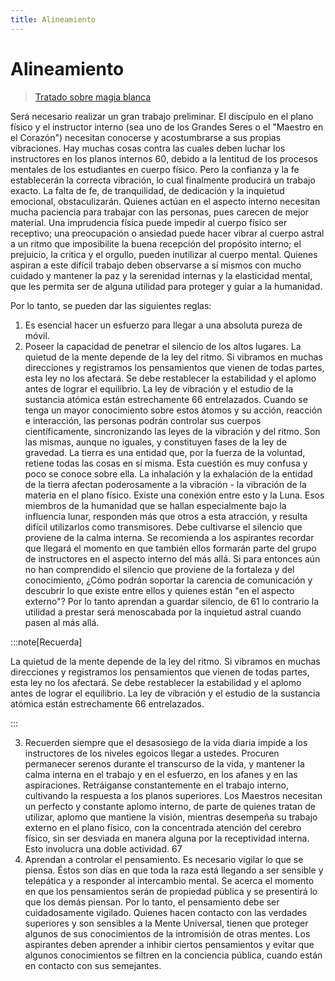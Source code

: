 ```yaml
---
title: Alineamiento
---
```


# Alineamiento

> [Tratado sobre magia blanca](/tratado-sobre-magia-blanca/regla-1#en65)

Será necesario realizar un gran trabajo preliminar. El discípulo en el plano físico y el instructor interno (sea uno de los Grandes Seres o el "Maestro en el Corazón") necesitan conocerse y acostumbrarse a sus propias vibraciones. Hay muchas cosas contra las cuales deben luchar los instructores en los planos internos <Pin lang="es">60</Pin>, debido a la lentitud de los procesos mentales de los estudiantes en cuerpo físico. Pero la confianza y la fe establecerán la correcta vibración, lo cual finalmente producirá un trabajo exacto. La falta de fe, de tranquilidad, de dedicación y la inquietud emocional, obstaculizarán. Quienes actúan en el aspecto interno necesitan mucha paciencia para trabajar con las personas, pues carecen de mejor material. Una imprudencia física puede impedir al cuerpo físico ser receptivo; una preocupación o ansiedad puede hacer vibrar al cuerpo astral a un ritmo que imposibilite la buena recepción del propósito interno; el prejuicio, la critica y el orgullo, pueden inutilizar al cuerpo mental. Quienes aspiran a este difícil trabajo deben observarse a sí mismos con mucho cuidado y mantener la paz y la serenidad internas y la elasticidad mental, que les permita ser de alguna utilidad para proteger y guiar a la humanidad.

Por lo tanto, se pueden dar las siguientes reglas:

1. Es esencial hacer un esfuerzo para llegar a una absoluta pureza de móvil.
2. Poseer la capacidad de penetrar el silencio de los altos lugares. La quietud de la mente depende de la ley del ritmo. Si vibramos en muchas direcciones y registramos los pensamientos que vienen de todas partes, esta ley no los afectará. Se debe restablecer la estabilidad y el aplomo antes de lograr el equilibrio. La ley de vibración y el estudio de la sustancia atómica están estrechamente <Pin lang="en">66</Pin> entrelazados. Cuando se tenga un mayor conocimiento sobre estos átomos y su acción, reacción e interacción, las personas podrán controlar sus cuerpos científicamente, sincronizando las leyes de la vibración y del ritmo. Son las mismas, aunque no iguales, y constituyen fases de la ley de gravedad. La tierra es una entidad que, por la fuerza de la voluntad, retiene todas las cosas en sí misma. Esta cuestión es muy confusa y poco se conoce sobre ella. La inhalación y la exhalación de la entidad de la tierra afectan poderosamente a la vibración - la vibración de la materia en el plano físico. Existe una conexión entre esto y la Luna. Esos miembros de la humanidad que se hallan especialmente bajo la influencia lunar, responden más que otros a esta atracción, y resulta difícil utilizarlos como transmisores. Debe cultivarse el silencio que proviene de la calma interna. Se recomienda a los aspirantes recordar que llegará el momento en que también ellos formarán parte del grupo de instructores en el aspecto interno del más allá. Si para entonces aún no han comprendido el silencio que proviene de la fortaleza y del conocimiento, ¿Cómo podrán soportar la carencia de comunicación y descubrir lo que existe entre ellos y quienes están "en el aspecto externo"? Por lo tanto aprendan a guardar silencio, de <Pin lang="es">61</Pin> lo contrario la utilidad a prestar será menoscabada por la inquietud astral cuando pasen al más allá.

 :::note[Recuerda]

 La quietud de la mente depende de la ley del ritmo. Si vibramos en muchas direcciones y registramos los pensamientos que vienen de todas partes, esta ley no los afectará. Se debe restablecer la estabilidad y el aplomo antes de lograr el equilibrio. La ley de vibración y el estudio de la sustancia atómica están estrechamente <Pin lang="en">66</Pin> entrelazados.

 :::

3. Recuerden siempre que el desasosiego de la vida diaria impide a los instructores de los niveles egoicos llegar a ustedes. Procuren permanecer serenos durante el transcurso de la vida, y mantener la calma interna en el trabajo y en el esfuerzo, en los afanes y en las aspiraciones. Retráiganse constantemente en el trabajo interno, cultivando la respuesta a los planos superiores. Los Maestros necesitan un perfecto y constante aplomo interno, de parte de quienes tratan de utilizar, aplomo que mantiene la visión, mientras desempeña su trabajo externo en el plano físico, con la concentrada atención del cerebro físico, sin ser desviada en manera alguna por la receptividad interna. Esto involucra una doble actividad. <Pin lang="en">67</Pin>
4. Aprendan a controlar el pensamiento. Es necesario vigilar lo que se piensa. Éstos son días en que toda la raza está llegando a ser sensible y telepática y a responder al intercambio mental. Se acerca el momento en que los pensamientos serán de propiedad pública y se presentirá lo que los demás piensan. Por lo tanto, el pensamiento debe ser cuidadosamente vigilado. Quienes hacen contacto con las verdades superiores y son sensibles a la Mente Universal, tienen que proteger algunos de sus conocimientos de la intromisión de otras mentes. Los aspirantes deben aprender a inhibir ciertos pensamientos y evitar que algunos conocimientos se filtren en la conciencia pública, cuando están en contacto con sus semejantes.
